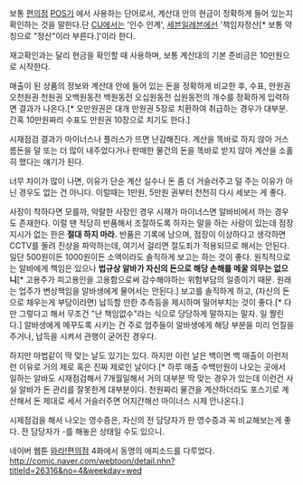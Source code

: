 보통 [[편의점]] [[POS기]] 에서 사용하는 단어로서, 계산대 안의 현금이 정확하게 들어 있는지 확인하는 것을 말한다.단 [[CU]]에서는 '인수 인계', [[세븐일레븐]]에선 '책임자정산[* 보통 약칭으로 "정산"이라 부른다.]'이라 한다.

재고확인과는 달리 현금을 확인할 때 사용하며, 보통 계산대의 기본 준비금은 10만원으로 시작한다.

매출이 된 상품의 정보와 계산대 안에 들어 있는 돈을 정확하게 비교한 후, 수표, 만원권 오천원권 천원권 오백원동전 백원동전 오십원동전 십원동전의 개수를 정확하게 입력하면 결과가 나온다.[* 오만원권은 대개 만원권 5장로 치환하여 취급하는 경우가 대부분. 간혹 10만원짜리 수표도 만원권 10장으로 치기도 한다.]

시재점검 결과가 마이너스나 플러스가 뜨면 난감해진다. 계산을 똑바로 하지 않아 거스름돈을 덜 또는 더 많이 내주었다거나 판매한 물건의 돈을 똑바로 받지 않아 계산을 소홀히 했다는 얘기가 된다. 

너무 차이가 많이 나면, 이유가 단순 계산 실수나 돈 좀 더 거슬러주고 덜 주는 이유가 아닌 경우도 없는 건 아니다. 이럴때는 1만원, 5만원 권부터 천천히 다시 세보는 게 좋다.

사장이 착하다면 모를까, 악랄한 사장인 경우 시재가 마이너스면 알바비에서 까는 경우도 존재한다. 이럴 땐 적당히 반품해서 조절하도록 하자는 말을 하는 사람이 있는데 점장 지시가 없는 한은 '''절대 하지 마라.''' 반품은 기록에 남으며, 점장이 이상하다고 생각하면 CCTV를 돌려 진상을 파악하는데, 여기서 걸리면 절도죄가 적용되므로 해서는 안된다. 일단 500원이든 1000원이든 소액이라도 솔직하게 보고는 하는 것이 좋다. 원칙적으로는 알바에게 책임은 있으나 '''법규상 알바가 자신의 돈으로 해당 손해를 메꿀 의무는 없으니'''[* 고용주가 피고용인을 고용함으로써 감수해야하는 위험부담의 일종이기 때문. 원래는 업주가 변상책임을 알바생에게 물어서는 안된다.] 보고를 솔직하게 하고, (자신의 돈으로 채우는게 부담이라면) 납득할 만한 추측등을 제시하며 밀어부치는 것이 좋다.[* 다만 그렇다고 해서 무조건 "난 책임없수"라는 식으로 당당하게 말하지는 말자. 일 짤린다.] 알바생에게 메꾸도록 시키는 건 주로 업주들이 알바생에게 해당 부분을 미리 언질을 주거나, 납득을 시켜서 관행이 굳어진 경우다.

하지만 마법같이 딱 맞는 날도 있기는 있다. 하지만 이런 날은 백이면 백 매출이 이런저런 이유로 거의 제로 혹은 진짜 제로인 날이다.[* 하루 매출 수백만원이 나오는 곳에서 일하는 알바도 시재점검해서 7개월일해서 거의 대부분 딱 맞는 경우가 있는데 이런건 사실 알바가 돈 관리를 잘못한게 대부분이다. 천원짜리 물건을 계산하더라도 포스기로 계산해서 돈 제대로 세서 거슬러주면 어지간해선 마이너스 시제 안나온다.]

시제점검을 해서 나오는 영수증은, 자신의 전 담당자가 한 영수증과 꼭 비교해보는게 좋다. 전 담당자가 -를 해놓은 상태일 수도 있으니.

네이버 웹툰 [[와라!편의점]] 4화에서 동명의 에피소드를 다루었다.
[[http://comic.naver.com/webtoon/detail.nhn?titleId=26316&no=4&weekday=wed]]
